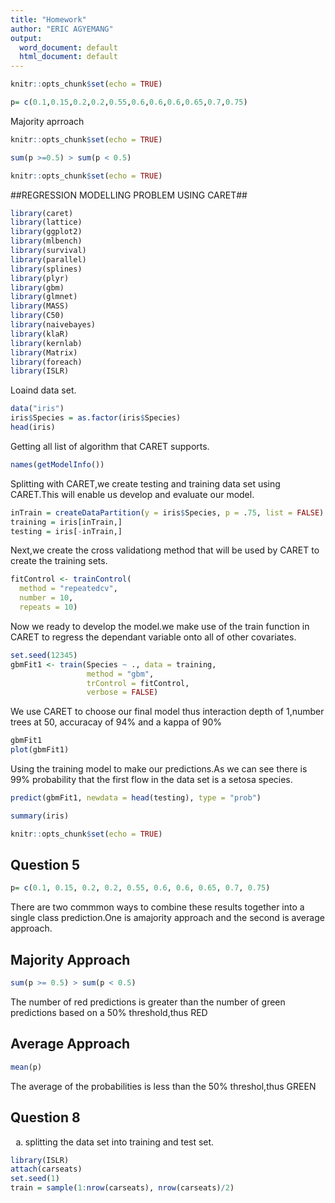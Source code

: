 ```yaml
---
title: "Homework"
author: "ERIC AGYEMANG"
output:
  word_document: default
  html_document: default
---
```


```r
knitr::opts_chunk$set(echo = TRUE)

p= c(0.1,0.15,0.2,0.2,0.55,0.6,0.6,0.6,0.65,0.7,0.75)

```

Majority  aprroach
```r
knitr::opts_chunk$set(echo = TRUE)

sum(p >=0.5) > sum(p < 0.5)
```

```r
knitr::opts_chunk$set(echo = TRUE)
```

##REGRESSION MODELLING PROBLEM USING CARET##


```r
library(caret)
library(lattice)
library(ggplot2)
library(mlbench)
library(survival)
library(parallel)
library(splines)
library(plyr)
library(gbm)
library(glmnet)
library(MASS)
library(C50)
library(naivebayes)
library(klaR)
library(kernlab)
library(Matrix)
library(foreach)
library(ISLR)
```


Loaind data set.
```r
data("iris")
iris$Species = as.factor(iris$Species)
head(iris)
```



Getting all list of algorithm that CARET supports.
```r
names(getModelInfo())
```

Splitting with CARET,we create testing and training data set using CARET.This will enable us develop and evaluate our model.
```r
inTrain = createDataPartition(y = iris$Species, p = .75, list = FALSE)
training = iris[inTrain,]
testing = iris[-inTrain,]
```

Next,we create the cross validationg method that will be used by CARET to create the training sets.
```r
fitControl <- trainControl(
  method = "repeatedcv",
  number = 10,
  repeats = 10)
```

Now we ready to develop the model.we make use of the train function in CARET to regress the dependant variable onto all of other covariates.
```r
set.seed(12345)
gbmFit1 <- train(Species ~ ., data = training, 
                 method = "gbm", 
                 trControl = fitControl,
                 verbose = FALSE)
```

We use CARET to choose our final model thus interaction depth of 1,number trees at 50, accuracay of 94% and a kappa of 90%
```r
gbmFit1
plot(gbmFit1)
```

Using the training model to make our predictions.As we can see there is 99% probability that the first flow in the data set is a setosa species.

```r
predict(gbmFit1, newdata = head(testing), type = "prob")
```


```r
summary(iris)
```

```r
knitr::opts_chunk$set(echo = TRUE)
```

## Question 5

```r
p= c(0.1, 0.15, 0.2, 0.2, 0.55, 0.6, 0.6, 0.65, 0.7, 0.75)
```
There are two commmon ways to combine these results together into a single class prediction.One is amajority approach and the second is average approach.

## Majority Approach
```r
sum(p >= 0.5) > sum(p < 0.5)

```
The number of red predictions is greater than the number of green predictions based on a 50% threshold,thus RED

## Average Approach
```r
mean(p)
```
The average of the probabilities is less than the 50% threshol,thus GREEN


## Question 8
a. splitting the data set into training and test set.
```r
library(ISLR)
attach(carseats)
set.seed(1)
train = sample(1:nrow(carseats), nrow(carseats)/2)
```


